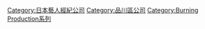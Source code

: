 {{Catmore}}

[[Category:日本藝人經紀公司|Category:日本藝人經紀公司]]
[[Category:品川區公司|Category:品川區公司]]
[[Category:Burning_Production系列|Category:Burning Production系列]]